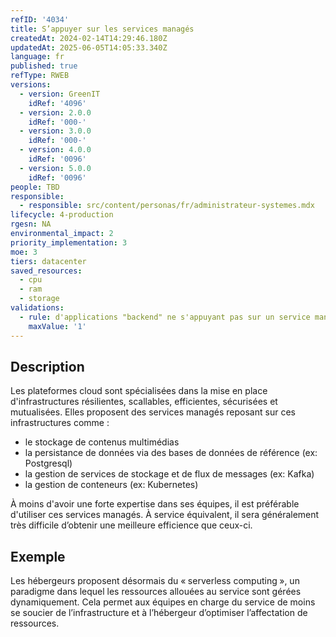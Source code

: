 ```yaml
---
refID: '4034'
title: S’appuyer sur les services managés
createdAt: 2024-02-14T14:29:46.180Z
updatedAt: 2025-06-05T14:05:33.340Z
language: fr
published: true
refType: RWEB
versions:
  - version: GreenIT
    idRef: '4096'
  - version: 2.0.0
    idRef: '000-'
  - version: 3.0.0
    idRef: '000-'
  - version: 4.0.0
    idRef: '0096'
  - version: 5.0.0
    idRef: '0096'
people: TBD
responsible:
  - responsible: src/content/personas/fr/administrateur-systemes.mdx
lifecycle: 4-production
rgesn: NA
environmental_impact: 2
priority_implementation: 3
moe: 3
tiers: datacenter
saved_resources:
  - cpu
  - ram
  - storage
validations:
  - rule: d'applications "backend" ne s'appuyant pas sur un service managé
    maxValue: '1'
---
```


## Description

Les plateformes cloud sont spécialisées dans la mise en place d'infrastructures résilientes, scallables, efficientes, sécurisées et mutualisées.
Elles proposent des services managés reposant sur ces infrastructures comme :

* le stockage de contenus multimédias
* la persistance de données via des bases de données de référence (ex: Postgresql)
* la gestion de services de stockage et de flux de messages (ex: Kafka)
* la gestion de conteneurs (ex: Kubernetes)

À moins d'avoir une forte expertise dans ses équipes, il est préférable d'utiliser ces services managés.
À service équivalent, il sera généralement très difficile d’obtenir une meilleure efficience que ceux-ci.

## Exemple

Les hébergeurs proposent désormais du « serverless computing », un paradigme dans lequel les ressources allouées au service sont gérées dynamiquement. Cela permet aux équipes en charge du service de moins se soucier de l’infrastructure et à l’hébergeur d’optimiser l’affectation de ressources.
